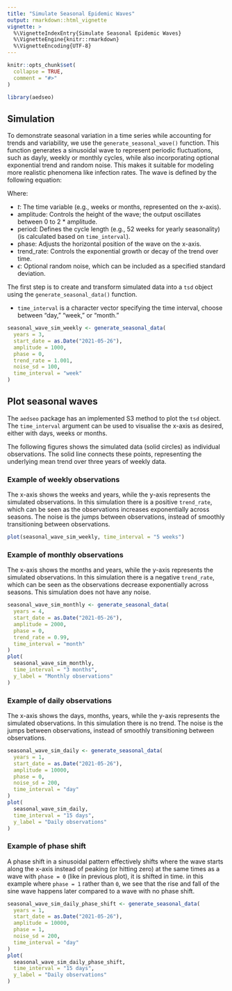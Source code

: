 ```yaml
---
title: "Simulate Seasonal Epidemic Waves"
output: rmarkdown::html_vignette
vignette: >
  %\VignetteIndexEntry{Simulate Seasonal Epidemic Waves}
  %\VignetteEngine{knitr::rmarkdown}
  %\VignetteEncoding{UTF-8}
---
```


```r
knitr::opts_chunk$set(
  collapse = TRUE,
  comment = "#>"
)
```

```r
library(aedseo)
```

## Simulation

To demonstrate seasonal variation in a time series while accounting for trends and variability, we use the
`generate_seasonal_wave()` function. This function generates a sinusoidal wave to represent periodic fluctuations,
such as dayly, weekly or monthly cycles, while also incorporating optional exponential trend and random noise.
This makes it suitable for modeling more realistic phenomena like infection rates.
The wave is defined by the following equation:

\begin{equation}
  SeasonalWave(t) = \Biggl[\text{amplitude} \cdot \biggl(1 + \sin \Bigl(\frac{2\pi t}{\text{period}} + \text{phase}\Bigl) \biggl)\Biggl] \displaystyle \cdot e^{\text{log(trend_rate)} \cdot t} + \epsilon
\end{equation}

Where:

- $t$: The time variable (e.g., weeks or months, represented on the x-axis).
- $\text{amplitude}$: Controls the height of the wave; the output oscillates between $\text{0 to 2 * amplitude}$.
- $\text{period}$: Defines the cycle length (e.g., 52 weeks for yearly seasonality) (is calculated based on `time_interval`).
- $\text{phase}$: Adjusts the horizontal position of the wave on the x-axis.
- $\text{trend_rate}$: Controls the exponential growth or decay of the trend over time.
- $\epsilon$: Optional random noise, which can be included as a specified standard deviation.

The first step is to create and transform simulated data into a `tsd` object using the `generate_seasonal_data()` function.

- `time_interval` is a character vector specifying the time interval, choose between "day," "week," or "month."

```r
seasonal_wave_sim_weekly <- generate_seasonal_data(
  years = 3,
  start_date = as.Date("2021-05-26"),
  amplitude = 1000,
  phase = 0,
  trend_rate = 1.001,
  noise_sd = 100,
  time_interval = "week"
)
```

## Plot seasonal waves

The `aedseo` package has an implemented S3 method to plot the `tsd` object.
The `time_interval` argument can be used to visualise the x-axis as desired, either with days, weeks or months.

The following figures shows the simulated data (solid circles) as individual observations.
The solid line connects these points, representing the underlying mean trend over three years of weekly data.

### Example of weekly observations
The x-axis shows the weeks and years, while the y-axis represents the simulated observations.
In this simulation there is a positive `trend_rate`, which can be seen as the observations increases exponentially across seasons.
The noise is the jumps between observations, instead of smoothly transitioning between observations.

```r
plot(seasonal_wave_sim_weekly, time_interval = "5 weeks")
```


### Example of monthly observations
The x-axis shows the months and years, while the y-axis represents the simulated observations.
In this simulation there is a negative `trend_rate`, which can be seen as the observations decrease exponentially across seasons.
This simulation does not have any noise.
```r
seasonal_wave_sim_monthly <- generate_seasonal_data(
  years = 4,
  start_date = as.Date("2021-05-26"),
  amplitude = 2000,
  phase = 0,
  trend_rate = 0.99,
  time_interval = "month"
)
plot(
  seasonal_wave_sim_monthly,
  time_interval = "3 months",
  y_label = "Monthly observations"
)
```

### Example of daily observations
The x-axis shows the days, months, years, while the y-axis represents the simulated observations.
In this simulation there is no trend.
The noise is the jumps between observations, instead of smoothly transitioning between observations.
```r
seasonal_wave_sim_daily <- generate_seasonal_data(
  years = 1,
  start_date = as.Date("2021-05-26"),
  amplitude = 10000,
  phase = 0,
  noise_sd = 200,
  time_interval = "day"
)
plot(
  seasonal_wave_sim_daily,
  time_interval = "15 days",
  y_label = "Daily observations"
)
```

### Example of phase shift
A phase shift in a sinusoidal pattern effectively shifts where the wave starts along the x-axis instead of peaking
(or hitting zero) at the same times as a wave with `phase = 0` (like in previous plot), it is shifted in time.
in this example where `phase = 1` rather than `0`, we see that the rise and fall of the sine wave happens later
compared to a wave with no phase shift.
```r
seasonal_wave_sim_daily_phase_shift <- generate_seasonal_data(
  years = 1,
  start_date = as.Date("2021-05-26"),
  amplitude = 10000,
  phase = 1,
  noise_sd = 200,
  time_interval = "day"
)
plot(
  seasonal_wave_sim_daily_phase_shift,
  time_interval = "15 days",
  y_label = "Daily observations"
)
```
